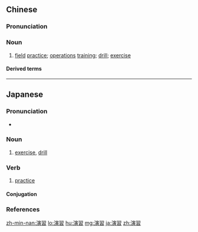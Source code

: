 {{also|演习}}
==Chinese==
{{zh-forms|s=演习}}

===Pronunciation===
{{zh-pron
|m=yǎnxí
|c=jin2 zaap6
|h=pfs=yên-si̍p
|mn=ián-si̍p
|cat=n
}}

===Noun===
{{zh-noun}}

# {{lb|zh|military}} [[field]] [[practice]]; [[operation]]s [[training]]; [[drill]]; [[exercise]]
#: {{zh-x|海軍 演習|''naval maneuver''}}
#: {{zh-x|消防 演習|''fire drill''}}

====Derived terms====
{{zh-der|軍事演習}}

{{zh-cat|Advanced}}

----

==Japanese==
{{ja-kanjitab|えん|しゅう|yomi=on}}

===Pronunciation===
* {{ja-pron|えんしゅう|acc=0|acc_ref=NHK}}

===Noun===
{{ja-noun|えんしゅう}}

# [[exercise]], [[drill]]
#: {{ja-usex|難しい'''演習'''だった。|むずかし.い '''えんしゅう''' だった。|That was a very hard quiz.}}

===Verb===
{{ja-verb-suru|tr=intrans|えんしゅう}}

# [[practice]]

====Conjugation====
{{ja-suru|えんしゅう}}

===References===
<references/>

[[zh-min-nan:演習]]
[[lo:演習]]
[[hu:演習]]
[[mg:演習]]
[[ja:演習]]
[[zh:演習]]